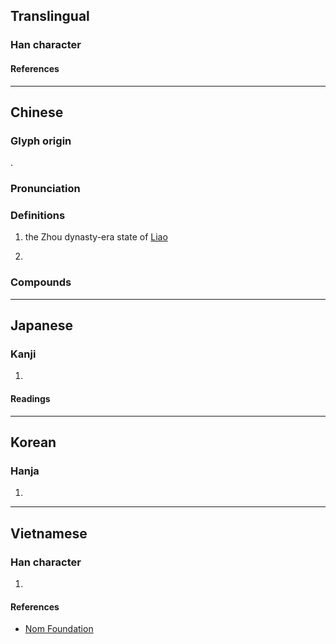 {{character info}}
==Translingual==

===Han character===
{{Han char|rn=53|rad=广|as=11|sn=14|four=00222|canj=ISMH|ids=⿸广翏}}

====References====
{{Han ref|kx=0350.050|dkj=09464|dj=0661.070|hdz=20900.070|uh=5ED6}}

----

==Chinese==
{{zh-forms|alt=𭙏-second round simplified}}

===Glyph origin===
{{Han etym}}
{{Han compound|广|翏|ls=psc|c1=s|c2=p|t1=}}.

===Pronunciation===
{{zh-pron
|m=liào
|c=liu6
|c-t=lieu5
|mn=liāu
|mn-t=lieu7
|mc=y
|oc=y
|cat=pn
}}

===Definitions===
{{zh-hanzi}}

# {{zh-div|州}} the Zhou dynasty-era state of [[w:Liao (Zhou dynasty state)|Liao]]
# {{surname|zh}}

===Compounds===
{{zh-der|蜀中無大將，廖化作先鋒|肖廖|廖灣}}

----

==Japanese==

===Kanji===
{{ja-kanji|grade=|rs=广11}}

# {{rfdef|ja|sort=广11}}

====Readings====
{{ja-readings
|goon=りょう<れう
|kanon=りょう<れう
|kun=むなしい
}}

----

==Korean==

===Hanja===
{{ko-hanja|료}}

# {{rfdef|ko|sort=广11}}

----

==Vietnamese==

===Han character===
{{vi-readings|rs=广11|reading=liêu}}

# {{rfdef|vi|sort=广11}}

====References====
* [http://nomfoundation.org/common/nom_details.php?codepoint=5ed6 Nom Foundation]